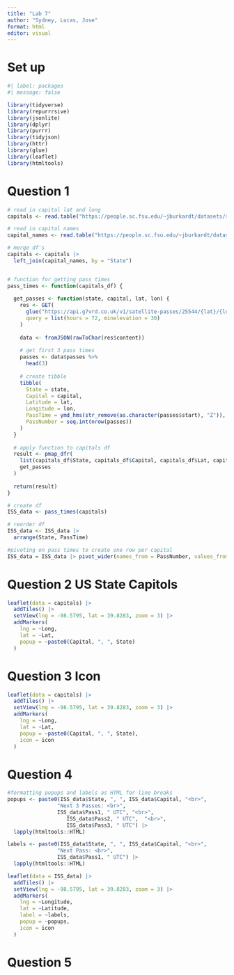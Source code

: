 ```yaml
---
title: "Lab 7"
author: "Sydney, Lucas, Jose"
format: html
editor: visual
---
```


# Set up

```r
#| label: packages
#| message: false

library(tidyverse)
library(repurrrsive)
library(jsonlite)
library(dplyr)
library(purrr)
library(tidyjson)
library(httr)
library(glue)
library(leaflet)
library(htmltools)
```

# Question 1

```r
# read in capital lat and long
capitals <- read.table("https://people.sc.fsu.edu/~jburkardt/datasets/states/state_capitals_ll.txt", col.names = c("State", "Lat", "Long"))

# read in capital names
capital_names <- read.table("https://people.sc.fsu.edu/~jburkardt/datasets/states/state_capitals_name.txt", col.names = c("State", "Capital"))

# merge df's
capitals <- capitals |>
  left_join(capital_names, by = "State")


# function for getting pass times
pass_times <- function(capitals_df) {
  
  get_passes <- function(state, capital, lat, lon) {
    res <- GET(
      glue("https://api.g7vrd.co.uk/v1/satellite-passes/25544/{lat}/{lon}.json"),
      query = list(hours = 72, minelevation = 30)
    )
    
    data <- fromJSON(rawToChar(res$content))
    
    # get first 3 pass times
    passes <- data$passes %>%
      head(3)
    
    # create tibble 
    tibble(
      State = state,
      Capital = capital,
      Latitude = lat,
      Longitude = lon,
      PassTime = ymd_hms(str_remove(as.character(passes$start), "Z")),
      PassNumber = seq.int(nrow(passes))
    )
  }
  
  # apply function to capitals df
  result <- pmap_dfr(
    list(capitals_df$State, capitals_df$Capital, capitals_df$Lat, capitals_df$Long),
    get_passes
  )
  
  return(result)
}

# create df
ISS_data <- pass_times(capitals)

# reorder df
ISS_data <- ISS_data |>
  arrange(State, PassTime)

#pivoting on pass times to create one row per capital
ISS_data = ISS_data |> pivot_wider(names_from = PassNumber, values_from = PassTime, names_prefix = "Pass")
```

# Question 2 US State Capitols

```r
leaflet(data = capitals) |>
  addTiles() |>
  setView(lng = -98.5795, lat = 39.8283, zoom = 3) |>
  addMarkers(
    lng = ~Long,
    lat = ~Lat,
    popup = ~paste0(Capital, ", ", State)
  )
```

# Question 3 Icon

```r
leaflet(data = capitals) |>
  addTiles() |>
  setView(lng = -98.5795, lat = 39.8283, zoom = 3) |>
  addMarkers(
    lng = ~Long,
    lat = ~Lat,
    popup = ~paste0(Capital, ", ", State),
    icon = icon
  )
```

# Question 4

```r

#formatting popups and labels as HTML for line breaks
popups <- paste0(ISS_data$State, ", ", ISS_data$Capital, "<br>",
                "Next 3 Passes: <br>",
                ISS_data$Pass1, " UTC", "<br>",
                   ISS_data$Pass2, " UTC",  "<br>",
                   ISS_data$Pass3, " UTC") |>
  lapply(htmltools::HTML)

labels <- paste0(ISS_data$State, ", ", ISS_data$Capital, "<br>",
                "Next Pass: <br>",
                ISS_data$Pass1, " UTC") |>
  lapply(htmltools::HTML)

leaflet(data = ISS_data) |>
  addTiles() |>
  setView(lng = -98.5795, lat = 39.8283, zoom = 3) |>
  addMarkers(
    lng = ~Longitude,
    lat = ~Latitude,
    label = ~labels,
    popup = ~popups,
    icon = icon
  ) 

```


# Question 5

```r

```
